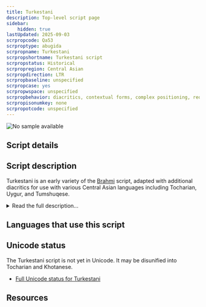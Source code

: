 ```yaml
---
title: Turkestani
description: Top-level script page
sidebar:
    hidden: true
lastUpdated: 2025-09-03
scrpropcode: Qa53
scrproptype: abugida
scrpropname: Turkestani
scrpropshortname: Turkestani script
scrpropstatus: Historical
scrpropregion: Central Asian
scrpropdirection: LTR
scrpropbaseline: unspecified
scrpropcase: yes
scrpropwspace: unspecified
scrpropbehavior: diacritics, contextual forms, complex positioning, required ligatures
scrpropisonumkey: none
scrpropotcode: unspecified
---
```



![No sample available](../images/nosample.png)



## Script details

<ScriptDetails />

## Script description

Turkestani is an early variety of the [Brahmi](/scrlang/scripts/brah) script, adapted with additional diacritics for use with various Central Asian languages including Tocharian, Uygur, and Tumshuqese.

<details>
<summary>Read the full description...</summary>There are thought to have been two varieties of the script; North Turkestan Brahmi and South Turkestan Brahmi. It fell out of use following the Muslim invasions of Central Asia during the 7th century CE.

_This script is not currently recognized by [ISO 15924](http://www.unicode.org/iso15924/), but is included in ScriptSource for research purposes. If you have any information on this script, please add the information to the site. Your contributions can be a great help in refining and expanding the ISO 15924 standard._
</details>

## Languages that use this script

<WsList script='Qa53' wsMax='5' />

## Unicode status

The Turkestani script is not yet in Unicode. It may be disunified into Tocharian and Khotanese.

- [Full Unicode status for Turkestani](/scrlang/unicode/qa53-unicode)



## Resources

<ScriptResources detailSummary='seemore' />

